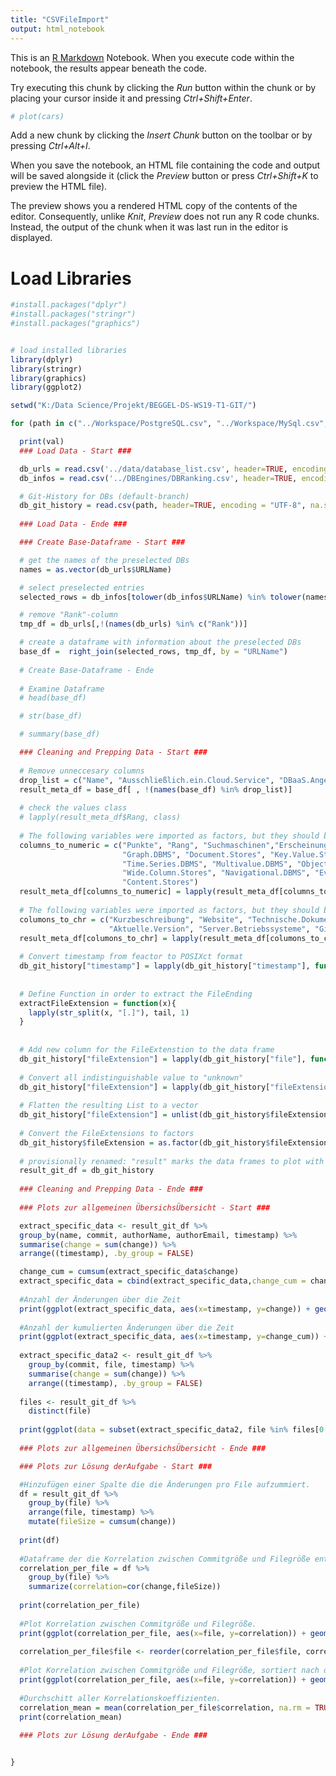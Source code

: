 ```yaml
---
title: "CSVFileImport"
output: html_notebook
---
```


This is an [R Markdown](http://rmarkdown.rstudio.com) Notebook. When you execute code within the notebook, the results appear beneath the code. 

Try executing this chunk by clicking the *Run* button within the chunk or by placing your cursor inside it and pressing *Ctrl+Shift+Enter*. 

```r
# plot(cars)
```

Add a new chunk by clicking the *Insert Chunk* button on the toolbar or by pressing *Ctrl+Alt+I*.

When you save the notebook, an HTML file containing the code and output will be saved alongside it (click the *Preview* button or press *Ctrl+Shift+K* to preview the HTML file).

The preview shows you a rendered HTML copy of the contents of the editor. Consequently, unlike *Knit*, *Preview* does not run any R code chunks. Instead, the output of the chunk when it was last run in the editor is displayed.

# Load Libraries
```r
#install.packages("dplyr")
#install.packages("stringr")
#install.packages("graphics")


# load installed libraries 
library(dplyr)
library(stringr)
library(graphics)
library(ggplot2)

```

```r
setwd("K:/Data Science/Projekt/BEGGEL-DS-WS19-T1-GIT/")
```

```r
for (path in c("../Workspace/PostgreSQL.csv", "../Workspace/MySql.csv", "../Workspace/MongoDB.csv")){

  print(val)
  ### Load Data - Start ###

  db_urls = read.csv('../data/database_list.csv', header=TRUE, encoding = "UTF-8", na.strings = "null")
  db_infos = read.csv('../DBEngines/DBRanking.csv', header=TRUE, encoding = "UTF-8", na.strings = "null") 

  # Git-History for DBs (default-branch)
  db_git_history = read.csv(path, header=TRUE, encoding = "UTF-8", na.strings = "null", sep = ";")
  
  ### Load Data - Ende ###

  ### Create Base-Dataframe - Start ###

  # get the names of the preselected DBs
  names = as.vector(db_urls$URLName)  

  # select preselected entries 
  selected_rows = db_infos[tolower(db_infos$URLName) %in% tolower(names), ]

  # remove "Rank"-column
  tmp_df = db_urls[,!(names(db_urls) %in% c("Rank"))]

  # create a dataframe with information about the preselected DBs
  base_df =  right_join(selected_rows, tmp_df, by = "URLName")
  
  # Create Base-Dataframe - Ende
  
  # Examine Dataframe
  # head(base_df)

  # str(base_df)

  # summary(base_df)

  ### Cleaning and Prepping Data - Start ### 
  
  # Remove unneccesary columns
  drop_list = c("Name", "Ausschließlich.ein.Cloud.Service", "DBaaS.Angebote", "Anmerkung")
  result_meta_df = base_df[ , !(names(base_df) %in% drop_list)]
  
  # check the values class
  # lapply(result_meta_df$Rang, class)
  
  # The following variables were imported as factors, but they should be numerical 
  columns_to_numeric = c("Punkte", "Rang", "Suchmaschinen","Erscheinungsjahr", 
                         "Graph.DBMS", "Document.Stores", "Key.Value.Stores", "Relational.DBMS",
                         "Time.Series.DBMS", "Multivalue.DBMS", "Object.oriented.DBMS", "RDF.Stores", 
                         "Wide.Column.Stores", "Navigational.DBMS", "Event.Stores", "Native.XML.DBMS",
                         "Content.Stores")
  result_meta_df[columns_to_numeric] = lapply(result_meta_df[columns_to_numeric], as.numeric)
  
  # The following variables were imported as factors, but they should be characters
  columons_to_chr = c("Kurzbeschreibung", "Website", "Technische.Dokumentation", "Entwickler",
                      "Aktuelle.Version", "Server.Betriebssysteme", "Git_URL")
  result_meta_df[columons_to_chr] = lapply(result_meta_df[columons_to_chr], as.character)
  
  # Convert timestamp from feactor to POSIXct format
  db_git_history["timestamp"] = lapply(db_git_history["timestamp"], function(x) as.POSIXct(x, format='%Y-%m-%dT%H:%M:%S'))
  
  
  # Define Function in order to extract the FileEnding
  extractFileExtension = function(x){
    lapply(str_split(x, "[.]"), tail, 1)
  }
  
  
  # Add new column for the FileExtenstion to the data frame
  db_git_history["fileExtension"] = lapply(db_git_history["file"], function(x) extractFileExtension(x))
  
  # Convert all indistinguishable value to "unknown"
  db_git_history["fileExtension"] = lapply(db_git_history["fileExtension"], function(x) ifelse(grepl("[/]", x), "unknown", x))
  
  # Flatten the resulting List to a vector
  db_git_history["fileExtension"] = unlist(db_git_history$fileExtension, use.names=FALSE)
  
  # Convert the FileExtensions to factors
  db_git_history$fileExtension = as.factor(db_git_history$fileExtension)
  
  # provisionally renamed: "result" marks the data frames to plot with
  result_git_df = db_git_history
    
  ### Cleaning and Prepping Data - Ende ### 
  
  ### Plots zur allgemeinen ÜbersichsÜbersicht - Start ###

  extract_specific_data <- result_git_df %>% 
  group_by(name, commit, authorName, authorEmail, timestamp) %>% 
  summarise(change = sum(change)) %>%
  arrange((timestamp), .by_group = FALSE)

  change_cum = cumsum(extract_specific_data$change)
  extract_specific_data = cbind(extract_specific_data,change_cum = change_cum)
  
  #Anzahl der Änderungen über die Zeit
  print(ggplot(extract_specific_data, aes(x=timestamp, y=change)) + geom_point())
  
  #Anzahl der kumulierten Änderungen über die Zeit
  print(ggplot(extract_specific_data, aes(x=timestamp, y=change_cum)) + geom_line())
  
  extract_specific_data2 <- result_git_df %>% 
    group_by(commit, file, timestamp) %>% 
    summarise(change = sum(change)) %>%
    arrange((timestamp), .by_group = FALSE)
  
  files <- result_git_df %>% 
    distinct(file)
  
  print(ggplot(data = subset(extract_specific_data2, file %in% files[0:5,])) + geom_point(aes(x=timestamp, y=change, colour=file)))
    
  ### Plots zur allgemeinen ÜbersichsÜbersicht - Ende ###

  ### Plots zur Lösung derAufgabe - Start ###

  #Hinzufügen einer Spalte die die Änderungen pro File aufzummiert.
  df = result_git_df %>% 
    group_by(file) %>%
    arrange(file, timestamp) %>%
    mutate(fileSize = cumsum(change))
  
  print(df)
  
  #Dataframe der die Korrelation zwischen Commitgröße und Filegröße enthält.
  correlation_per_file = df %>% 
    group_by(file) %>%
    summarize(correlation=cor(change,fileSize))
  
  print(correlation_per_file)
  
  #Plot Korrelation zwischen Commitgröße und Filegröße.
  print(ggplot(correlation_per_file, aes(x=file, y=correlation)) + geom_point())
  
  correlation_per_file$file <- reorder(correlation_per_file$file, correlation_per_file$correlation)
  
  #Plot Korrelation zwischen Commitgröße und Filegröße, sortiert nach der Größe des Korrelationskoeffizients.
  print(ggplot(correlation_per_file, aes(x=file, y=correlation)) + geom_point())
  
  #Durchschitt aller Korrelationskoeffizienten.
  correlation_mean = mean(correlation_per_file$correlation, na.rm = TRUE)  
  print(correlation_mean)
    
  ### Plots zur Lösung derAufgabe - Ende ###


}

```

